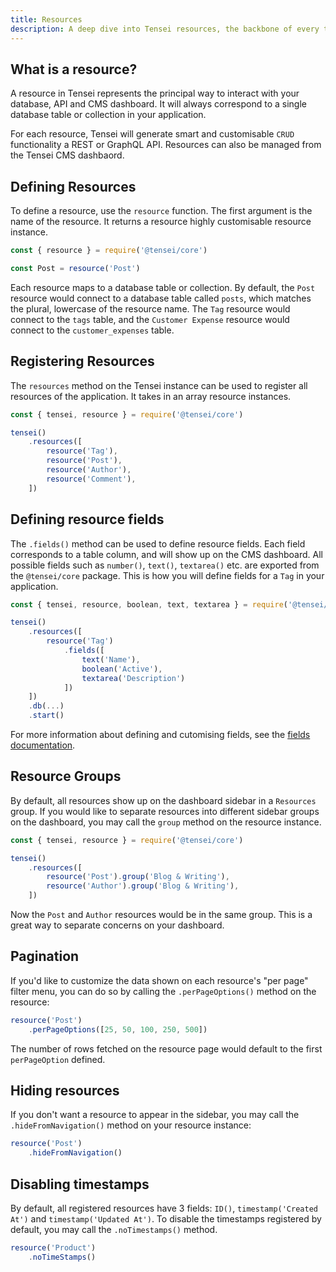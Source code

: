 ```yaml
---
title: Resources
description: A deep dive into Tensei resources, the backbone of every tensei application.
---
```


## What is a resource?

A resource in Tensei represents the principal way to interact with your database, API and CMS dashboard. It will always correspond to a single database table or collection in your application.

For each resource, Tensei will generate smart and customisable `CRUD` functionality a REST or GraphQL API. Resources can also be managed from the Tensei CMS dashbaord.

## Defining Resources

To define a resource, use the `resource` function. The first argument is the name of the resource. It returns a resource highly customisable resource instance.

```js
const { resource } = require('@tensei/core')

const Post = resource('Post')
```

Each resource maps to a database table or collection. By default, the `Post` resource would connect to a database table called `posts`, which matches the plural, lowercase of the resource name. The `Tag` resource would connect to the `tags` table, and the `Customer Expense` resource would connect to the `customer_expenses` table.

## Registering Resources

The `resources` method on the Tensei instance can be used to register all resources of the application. It takes in an array resource instances.

```js
const { tensei, resource } = require('@tensei/core')

tensei()
    .resources([
        resource('Tag'),
        resource('Post'),
        resource('Author'),
        resource('Comment'),
    ])
```

## Defining resource fields
The `.fields()` method can be used to define resource fields. Each field corresponds to a table column, and will show up on the CMS dashboard. All possible fields such as `number()`, `text()`, `textarea()` etc. are exported from the `@tensei/core` package.
This is how you will define fields for a `Tag` in your application.

```js
const { tensei, resource, boolean, text, textarea } = require('@tensei/core')

tensei()
    .resources([
        resource('Tag')
            .fields([
                text('Name'),
                boolean('Active'),
                textarea('Description')
            ])
    ])
    .db(...)
    .start()
```

For more information about defining and cutomising fields, see the [fields documentation](/docs/fields).

## Resource Groups
By default, all resources show up on the dashboard sidebar in a `Resources` group. 
If you would like to separate resources into different sidebar groups on the dashboard, you may call the `group` method on the resource instance.

```js
const { tensei, resource } = require('@tensei/core')

tensei()
    .resources([
        resource('Post').group('Blog & Writing'),
        resource('Author').group('Blog & Writing'),
    ])
```

Now the `Post` and `Author` resources would be in the same group. This is a great way to separate concerns on your dashboard.

## Pagination
If you'd like to customize the data shown on each resource's "per page" filter menu, you can do so by calling the `.perPageOptions()` method on the resource:

```javascript
resource('Post')
    .perPageOptions([25, 50, 100, 250, 500])
```

The number of rows fetched on the resource page would default to the first `perPageOption` defined.

## Hiding resources
If you don't want a resource to appear in the sidebar, you may call the `.hideFromNavigation()` method on your resource instance:

```javascript
resource('Post')
    .hideFromNavigation()
```

## Disabling timestamps
By default, all registered resources have 3 fields: `ID()`, `timestamp('Created At')` and `timestamp('Updated At')`. To disable the timestamps registered by default, you may call the `.noTimestamps()` method.

```javascript
resource('Product')
    .noTimeStamps()
```

